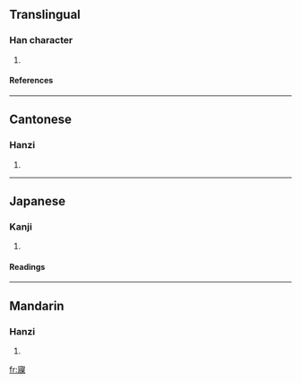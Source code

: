 ==Translingual==
===Han character===
{{Han char|rn=40|rad=宀|as=14|sn=17|four=3029<sub>4</sub>|canj=十女一木 (JVMD), X十女一木 (XJVMD)}}
# {{defn|Han|sort=宀14}}
====References====
{{Han ref|kx=0292.240|dkj=07351|dj=0579.120|hdz=20956.190|uh=5BF1|ud=23537|bh=ECD8|bd=60632}}
----
==Cantonese==
===Hanzi===
{{yue-hanzi|jyut=|y=ngai6}}
# {{defn|Cantonese}}
----
==Japanese==
===Kanji===
{{ja-kanji|grade=|rs=宀14}}
# {{defn|Japanese}} 
====Readings====
{{ja-readings|on=[[げい]] (gei)|kun=[[ねごと]] (negoto), [[おどろく]] (odoroku)}}
----
==Mandarin==
===Hanzi===
{{cmn-hanzi|pin=[[yì]] ([[yi4]])|wg=i<sup>4</sup>}}
# {{defn|Mandarin}}

[[fr:寱]]